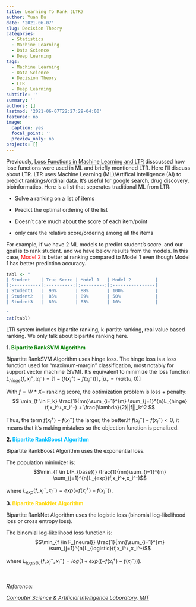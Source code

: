 ```yaml
---
title: Learning To Rank (LTR)
author: Yuan Du
date: '2021-06-07'
slug: Decision Theory
categories:
  - Statistics
  - Machine Learning
  - Data Science
  - Deep Learning
tags:
  - Machine Learning
  - Data Science
  - Decision Theory
  - LTR
  - Deep Learning
subtitle: ''
summary: ''
authors: []
lastmod: '2021-06-07T22:27:29-04:00'
featured: no
image:
  caption: yes
  focal_point: ''
  preview_only: no
projects: []
---
```

Previously, [Loss Functions in Machine Learning and LTR](https://yuan-du.com/post/2020-12-13-loss-functions/decision-theory/) disscussed how lose functions were used in ML and briefly mentioned LTR. Here I'll discuss about LTR. LTR uses Machine Learning (ML)/Artifical Intelligence (AI) to predict rankings/ordinal data. It's useful for google search, drug discovery, bioinformatics. Here is a list that seperates traditional ML from LTR:

- Solve a ranking on a list of items

- Predict the optimal ordering of the list

- Doesn't care much about the score of each item/point

- only care the relative score/ordering among all the items

For example, if we have 2 ML models to predict student's score. and our goal is to rank student. and we have below results from the models. In this case, <span style="color:red">Model 2</span> is better at ranking compared to Model 1 even though Model 1 has better prediction accuracy.

```r
tabl <- " 
| Student    | True Score | Model 1   | Model 2         |
|:-----------|:----------:|:---------:|:----------------|
| Student1   |  90%       | 88%       | 100%            |
| Student2   |  85%       | 89%       | 50%             |
| Student3   |  80%       | 83%       | 10%             |

"
cat(tabl)
```

LTR system includes bipartite ranking, k-partite ranking, real value based ranking. We only talk about bipartite ranking here.

**1. <span style="color:green">Bipartite RankSVM Algorithm</span>**


Bipartite RankSVM Algorithm uses hinge loss. The hinge loss is a loss function used for "maximum-margin" classification, most notably for support vector machine (SVM). It's equivalent to minimize the loss function $L_{hinge}(f,x_i^+,x_i^-) = [1-(f(x_i^+)-f(x_i^-))]_+ [u_+ = max(u,0)]$

With $f = W * X =$ ranking score, the optimization problem is loss + penalty:
$$ \min_{f \in F_k} \frac{1}{mn}\sum_{i=1}^{m} \sum_{j=1}^{n}L_{hinge}(f,x_i^+,x_i^-) + \frac{\lambda}{2}||f||_k^2 $$

Thus, the term $f(x_i^+)-f(x_i^-)$ the larger, the better.If  $f(x_i^+)-f(x_i^-) <0$, it means that it's making mistakes so the objection function is penalized.

**2. <span style="color:DeepSkyBlue">Bipartite RankBoost Algorithm</span>**

Bipartite RankBoost Algorithm uses the exponential loss.

The population minimizer is:
$$\min_{f \in L(F_{base})} \frac{1}{mn}\sum_{i=1}^{m} \sum_{j=1}^{n}L_{exp}(f,x_i^+,x_i^-)$$

where $L_{exp}(f,x_i^+,x_i^-) = exp(-f(x_i^+)-f(x_i^-))$.

**3. <span style="color:Gold">Bipartite RankNet Algorithm</span>**

Bipartite RankNet Algorithm uses the logistic loss (binomial log-likelihood loss or cross entropy loss).

The binomial log-likelihood loss function is:
$$\min_{f \in F_{neural}} \frac{1}{mn}\sum_{i=1}^{m} \sum_{j=1}^{n}L_{logistic}(f,x_i^+,x_i^-)$$

where $L_{logistic}(f,x_i^+,x_i^-) = log(1+ exp((-f(x_i^+)-f(x_i^-)))$.


\
\
*Reference:*

*[Computer Science & Artificial Intelligence Laboratory, MIT](https://archive.siam.org/meetings/sdm10/tutorial1.pdf)*
